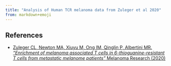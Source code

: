 ```yaml
---
title: "Analysis of Human TCR melanoma data from Zuleger et al 2020"
from: markdown+emoji
---
```



## References

- [Zuleger CL, Newton MA, Xiuyu M, Ong IM, Qinglin P, Albertini MR. _"Enrichment of melanoma associated T cells in 6-thioguanine-resistant T cells from metastatic melanome patients"_ Melanoma Research (2020)](https://doi.org/10.1097/CMR.0000000000000625)